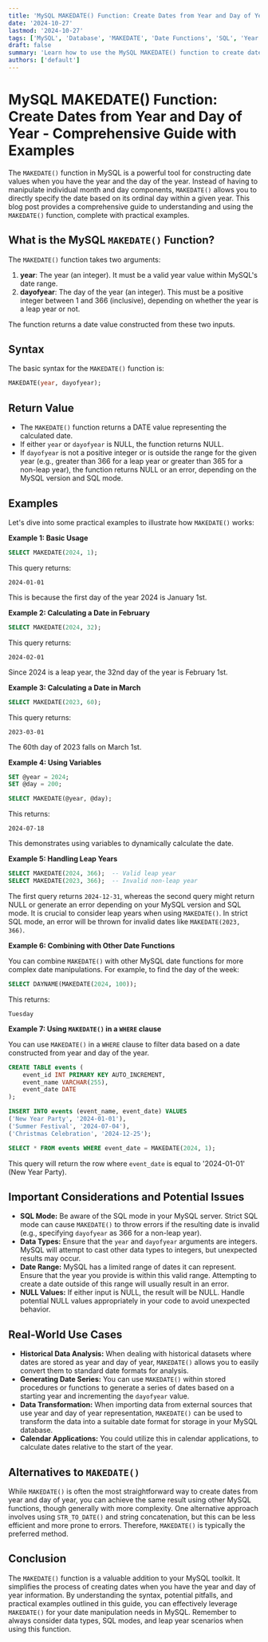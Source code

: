 ```yaml
---
title: 'MySQL MAKEDATE() Function: Create Dates from Year and Day of Year - Comprehensive Guide with Examples'
date: '2024-10-27'
lastmod: '2024-10-27'
tags: ['MySQL', 'Database', 'MAKEDATE', 'Date Functions', 'SQL', 'Year', 'Day of Year', 'Date Creation', 'Syntax', 'Examples']
draft: false
summary: 'Learn how to use the MySQL MAKEDATE() function to create dates from a year and day of year. This comprehensive guide provides detailed explanations, syntax, practical examples, and potential use cases for efficient date generation in MySQL.'
authors: ['default']
---
```


# MySQL MAKEDATE() Function: Create Dates from Year and Day of Year - Comprehensive Guide with Examples

The `MAKEDATE()` function in MySQL is a powerful tool for constructing date values when you have the year and the day of the year.  Instead of having to manipulate individual month and day components, `MAKEDATE()` allows you to directly specify the date based on its ordinal day within a given year.  This blog post provides a comprehensive guide to understanding and using the `MAKEDATE()` function, complete with practical examples.

## What is the MySQL `MAKEDATE()` Function?

The `MAKEDATE()` function takes two arguments:

1.  **year**: The year (an integer).  It must be a valid year value within MySQL's date range.
2.  **dayofyear**: The day of the year (an integer). This must be a positive integer between 1 and 366 (inclusive), depending on whether the year is a leap year or not.

The function returns a date value constructed from these two inputs.

## Syntax

The basic syntax for the `MAKEDATE()` function is:

```sql
MAKEDATE(year, dayofyear);
```

## Return Value

*   The `MAKEDATE()` function returns a DATE value representing the calculated date.
*   If either `year` or `dayofyear` is NULL, the function returns NULL.
*   If `dayofyear` is not a positive integer or is outside the range for the given year (e.g., greater than 366 for a leap year or greater than 365 for a non-leap year), the function returns NULL or an error, depending on the MySQL version and SQL mode.

## Examples

Let's dive into some practical examples to illustrate how `MAKEDATE()` works:

**Example 1: Basic Usage**

```sql
SELECT MAKEDATE(2024, 1);
```

This query returns:

```
2024-01-01
```

This is because the first day of the year 2024 is January 1st.

**Example 2: Calculating a Date in February**

```sql
SELECT MAKEDATE(2024, 32);
```

This query returns:

```
2024-02-01
```

Since 2024 is a leap year, the 32nd day of the year is February 1st.

**Example 3: Calculating a Date in March**

```sql
SELECT MAKEDATE(2023, 60);
```

This query returns:

```
2023-03-01
```

The 60th day of 2023 falls on March 1st.

**Example 4: Using Variables**

```sql
SET @year = 2024;
SET @day = 200;

SELECT MAKEDATE(@year, @day);
```

This returns:

```
2024-07-18
```

This demonstrates using variables to dynamically calculate the date.

**Example 5: Handling Leap Years**

```sql
SELECT MAKEDATE(2024, 366);  -- Valid leap year
SELECT MAKEDATE(2023, 366);  -- Invalid non-leap year
```

The first query returns `2024-12-31`, whereas the second query might return NULL or generate an error depending on your MySQL version and SQL mode.  It is crucial to consider leap years when using `MAKEDATE()`.  In strict SQL mode, an error will be thrown for invalid dates like `MAKEDATE(2023, 366)`.

**Example 6:  Combining with Other Date Functions**

You can combine `MAKEDATE()` with other MySQL date functions for more complex date manipulations. For example, to find the day of the week:

```sql
SELECT DAYNAME(MAKEDATE(2024, 100));
```

This returns:

```
Tuesday
```

**Example 7: Using `MAKEDATE()` in a `WHERE` clause**

You can use `MAKEDATE()` in a `WHERE` clause to filter data based on a date constructed from year and day of the year.

```sql
CREATE TABLE events (
    event_id INT PRIMARY KEY AUTO_INCREMENT,
    event_name VARCHAR(255),
    event_date DATE
);

INSERT INTO events (event_name, event_date) VALUES
('New Year Party', '2024-01-01'),
('Summer Festival', '2024-07-04'),
('Christmas Celebration', '2024-12-25');

SELECT * FROM events WHERE event_date = MAKEDATE(2024, 1);
```

This query will return the row where `event_date` is equal to '2024-01-01' (New Year Party).

## Important Considerations and Potential Issues

*   **SQL Mode:**  Be aware of the SQL mode in your MySQL server.  Strict SQL mode can cause `MAKEDATE()` to throw errors if the resulting date is invalid (e.g., specifying `dayofyear` as 366 for a non-leap year).
*   **Data Types:**  Ensure that the `year` and `dayofyear` arguments are integers.  MySQL will attempt to cast other data types to integers, but unexpected results may occur.
*   **Date Range:** MySQL has a limited range of dates it can represent. Ensure that the year you provide is within this valid range. Attempting to create a date outside of this range will usually result in an error.
*   **NULL Values:** If either input is NULL, the result will be NULL. Handle potential NULL values appropriately in your code to avoid unexpected behavior.

## Real-World Use Cases

*   **Historical Data Analysis:**  When dealing with historical datasets where dates are stored as year and day of year, `MAKEDATE()` allows you to easily convert them to standard date formats for analysis.
*   **Generating Date Series:**  You can use `MAKEDATE()` within stored procedures or functions to generate a series of dates based on a starting year and incrementing the `dayofyear` value.
*   **Data Transformation:** When importing data from external sources that use year and day of year representation, `MAKEDATE()` can be used to transform the data into a suitable date format for storage in your MySQL database.
*   **Calendar Applications:** You could utilize this in calendar applications, to calculate dates relative to the start of the year.

## Alternatives to `MAKEDATE()`

While `MAKEDATE()` is often the most straightforward way to create dates from year and day of year, you can achieve the same result using other MySQL functions, though generally with more complexity. One alternative approach involves using `STR_TO_DATE()` and string concatenation, but this can be less efficient and more prone to errors. Therefore, `MAKEDATE()` is typically the preferred method.

## Conclusion

The `MAKEDATE()` function is a valuable addition to your MySQL toolkit.  It simplifies the process of creating dates when you have the year and day of year information.  By understanding the syntax, potential pitfalls, and practical examples outlined in this guide, you can effectively leverage `MAKEDATE()` for your date manipulation needs in MySQL. Remember to always consider data types, SQL modes, and leap year scenarios when using this function.